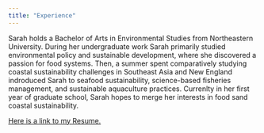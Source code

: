 ```yaml
---
title: "Experience"
---
```


Sarah holds a Bachelor of Arts in Environmental Studies from Northeastern University. During her undergraduate work Sarah primarily studied environmental policy and sustainable development, where she discovered a passion for food systems. Then, a summer spent comparatively studying coastal sustainability challenges in Southeast Asia and New England indroduced Sarah to seafood sustainability, science-based fisheries management, and sustainable aquaculture practices. Currenlty in her first year of graduate school, Sarah hopes to merge her interests in food sand coastal sustainability. 

<a href = 'Lam_resume_22.pdf' target = '_blank'>Here is a link to my Resume.</a>

